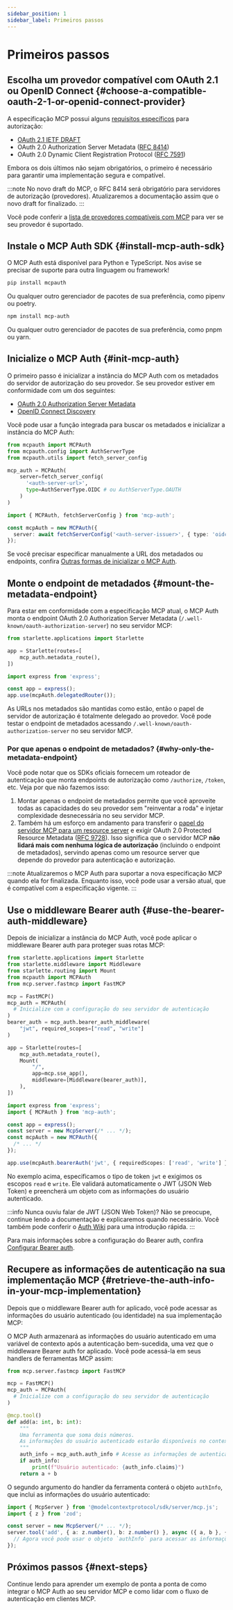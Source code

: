 ```yaml
---
sidebar_position: 1
sidebar_label: Primeiros passos
---
```



# Primeiros passos

## Escolha um provedor compatível com OAuth 2.1 ou OpenID Connect \{#choose-a-compatible-oauth-2-1-or-openid-connect-provider}

A especificação MCP possui alguns [requisitos específicos](https://modelcontextprotocol.io/specification/2025-03-26/basic/authorization#1-3-standards-compliance) para autorização:

- [OAuth 2.1 IETF DRAFT](https://datatracker.ietf.org/doc/html/draft-ietf-oauth-v2-1-12)
- OAuth 2.0 Authorization Server Metadata ([RFC 8414](https://datatracker.ietf.org/doc/html/rfc8414))
- OAuth 2.0 Dynamic Client Registration Protocol ([RFC 7591](https://datatracker.ietf.org/doc/html/rfc7591))

Embora os dois últimos não sejam obrigatórios, o primeiro é necessário para garantir uma implementação segura e compatível.

:::note
No novo draft do MCP, o RFC 8414 será obrigatório para servidores de autorização (provedores). Atualizaremos a documentação assim que o novo draft for finalizado.
:::

Você pode conferir a [lista de provedores compatíveis com MCP](/provider-list) para ver se seu provedor é suportado.

## Instale o MCP Auth SDK \{#install-mcp-auth-sdk}

O MCP Auth está disponível para Python e TypeScript. Nos avise se precisar de suporte para outra linguagem ou framework!

<Tabs groupId="sdk">
<TabItem value="python" label="Python">

```bash
pip install mcpauth
```

Ou qualquer outro gerenciador de pacotes de sua preferência, como pipenv ou poetry.

</TabItem>
<TabItem value="node" label="Node.js">

```bash
npm install mcp-auth
```

Ou qualquer outro gerenciador de pacotes de sua preferência, como pnpm ou yarn.

</TabItem>
</Tabs>

## Inicialize o MCP Auth \{#init-mcp-auth}

O primeiro passo é inicializar a instância do MCP Auth com os metadados do servidor de autorização do seu provedor. Se seu provedor estiver em conformidade com um dos seguintes:

- [OAuth 2.0 Authorization Server Metadata](https://datatracker.ietf.org/doc/html/rfc8414)
- [OpenID Connect Discovery](https://openid.net/specs/openid-connect-discovery-1_0.html)

Você pode usar a função integrada para buscar os metadados e inicializar a instância do MCP Auth:

<Tabs groupId="sdk">
<TabItem value="python" label="Python">

```python
from mcpauth import MCPAuth
from mcpauth.config import AuthServerType
from mcpauth.utils import fetch_server_config

mcp_auth = MCPAuth(
    server=fetch_server_config(
      '<auth-server-url>',
      type=AuthServerType.OIDC # ou AuthServerType.OAUTH
    )
)
```

</TabItem>
<TabItem value="node" label="Node.js">

```ts
import { MCPAuth, fetchServerConfig } from 'mcp-auth';

const mcpAuth = new MCPAuth({
  server: await fetchServerConfig('<auth-server-issuer>', { type: 'oidc' }), // ou 'oauth'
});
```

</TabItem>
</Tabs>

Se você precisar especificar manualmente a URL dos metadados ou endpoints, confira [Outras formas de inicializar o MCP Auth](./configure-server/mcp-auth.mdx#other-ways).

## Monte o endpoint de metadados \{#mount-the-metadata-endpoint}

Para estar em conformidade com a especificação MCP atual, o MCP Auth monta o endpoint OAuth 2.0 Authorization Server Metadata (`/.well-known/oauth-authorization-server`) no seu servidor MCP:

<Tabs groupId="sdk">
<TabItem value="python" label="Python">

```python
from starlette.applications import Starlette

app = Starlette(routes=[
    mcp_auth.metadata_route(),
])
```

</TabItem>
<TabItem value="node" label="Node.js">

```ts
import express from 'express';

const app = express();
app.use(mcpAuth.delegatedRouter());
```

</TabItem>
</Tabs>

As URLs nos metadados são mantidas como estão, então o papel de servidor de autorização é totalmente delegado ao provedor. Você pode testar o endpoint de metadados acessando `/.well-known/oauth-authorization-server` no seu servidor MCP.

### Por que apenas o endpoint de metadados? \{#why-only-the-metadata-endpoint}

Você pode notar que os SDKs oficiais fornecem um roteador de autenticação que monta endpoints de autorização como `/authorize`, `/token`, etc. Veja por que não fazemos isso:

1. Montar apenas o endpoint de metadados permite que você aproveite todas as capacidades do seu provedor sem "reinventar a roda" e injetar complexidade desnecessária no seu servidor MCP.
2. Também há um esforço em andamento para transferir o [papel do servidor MCP para um resource server](https://github.com/modelcontextprotocol/modelcontextprotocol/issues/205) e exigir OAuth 2.0 Protected Resource Metadata ([RFC 9728](https://datatracker.ietf.org/doc/html/rfc9728)). Isso significa que o servidor MCP **não lidará mais com nenhuma lógica de autorização** (incluindo o endpoint de metadados), servindo apenas como um resource server que depende do provedor para autenticação e autorização.

:::note
Atualizaremos o MCP Auth para suportar a nova especificação MCP quando ela for finalizada. Enquanto isso, você pode usar a versão atual, que é compatível com a especificação vigente.
:::

## Use o middleware Bearer auth \{#use-the-bearer-auth-middleware}

Depois de inicializar a instância do MCP Auth, você pode aplicar o middleware Bearer auth para proteger suas rotas MCP:

<Tabs groupId="sdk">
<TabItem value="python" label="Python">

```python
from starlette.applications import Starlette
from starlette.middleware import Middleware
from starlette.routing import Mount
from mcpauth import MCPAuth
from mcp.server.fastmcp import FastMCP

mcp = FastMCP()
mcp_auth = MCPAuth(
  # Inicialize com a configuração do seu servidor de autenticação
)
bearer_auth = mcp_auth.bearer_auth_middleware(
    "jwt", required_scopes=["read", "write"]
)

app = Starlette(routes=[
    mcp_auth.metadata_route(),
    Mount(
        "/",
        app=mcp.sse_app(),
        middleware=[Middleware(bearer_auth)],
    ),
])
```

</TabItem>
<TabItem value="node" label="Node.js">

```ts
import express from 'express';
import { MCPAuth } from 'mcp-auth';

const app = express();
const server = new McpServer(/* ... */);
const mcpAuth = new MCPAuth({
  /* ... */
});

app.use(mcpAuth.bearerAuth('jwt', { requiredScopes: ['read', 'write'] }));
```

</TabItem>
</Tabs>

No exemplo acima, especificamos o tipo de token `jwt` e exigimos os escopos `read` e `write`. Ele validará automaticamente o JWT (JSON Web Token) e preencherá um objeto com as informações do usuário autenticado.

:::info
Nunca ouviu falar de JWT (JSON Web Token)? Não se preocupe, continue lendo a documentação e explicaremos quando necessário. Você também pode conferir o [Auth Wiki](https://auth.wiki/jwt) para uma introdução rápida.
:::

Para mais informações sobre a configuração do Bearer auth, confira [Configurar Bearer auth](./configure-server/bearer-auth.mdx).

## Recupere as informações de autenticação na sua implementação MCP \{#retrieve-the-auth-info-in-your-mcp-implementation}

Depois que o middleware Bearer auth for aplicado, você pode acessar as informações do usuário autenticado (ou identidade) na sua implementação MCP:

<Tabs groupId="sdk">
<TabItem value="python" label="Python">

O MCP Auth armazenará as informações do usuário autenticado em uma variável de contexto após a autenticação bem-sucedida, uma vez que o middleware Bearer auth for aplicado. Você pode acessá-la em seus handlers de ferramentas MCP assim:

```python
from mcp.server.fastmcp import FastMCP

mcp = FastMCP()
mcp_auth = MCPAuth(
  # Inicialize com a configuração do seu servidor de autenticação
)

@mcp.tool()
def add(a: int, b: int):
    """
    Uma ferramenta que soma dois números.
    As informações do usuário autenticado estarão disponíveis no contexto.
    """
    auth_info = mcp_auth.auth_info # Acesse as informações de autenticação no contexto atual
    if auth_info:
        print(f"Usuário autenticado: {auth_info.claims}")
    return a + b
```

</TabItem>
<TabItem value="node" label="Node.js">

O segundo argumento do handler da ferramenta conterá o objeto `authInfo`, que inclui as informações do usuário autenticado:

```ts
import { McpServer } from '@modelcontextprotocol/sdk/server/mcp.js';
import { z } from 'zod';

const server = new McpServer(/* ... */);
server.tool('add', { a: z.number(), b: z.number() }, async ({ a, b }, { authInfo }) => {
  // Agora você pode usar o objeto `authInfo` para acessar as informações autenticadas
});
```

</TabItem>
</Tabs>

## Próximos passos \{#next-steps}

Continue lendo para aprender um exemplo de ponta a ponta de como integrar o MCP Auth ao seu servidor MCP e como lidar com o fluxo de autenticação em clientes MCP.